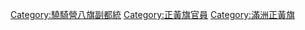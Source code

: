 [[Category:驍騎營八旗副都統|Category:驍騎營八旗副都統]]
[[Category:正黃旗官員|Category:正黃旗官員]]
[[Category:滿洲正黃旗|Category:滿洲正黃旗]]